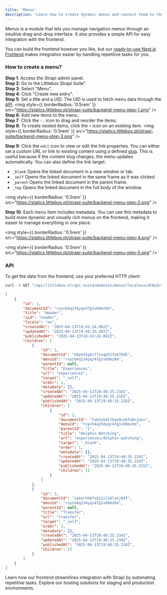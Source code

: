 ```yaml
---
title: 'Menus'
description: 'Learn how to create dynamic menus and connect them to the frontend using the API.'
---
```


Menus is a module that lets you manage navigation menus through an intuitive drag-and-drop interface.
It also provides a simple API for easy integration with the frontend.

You can build the frontend however you like, but our [ready-to-use Next.js Frontend](/frontend/introduction) makes integration easier by handling repetitive tasks for you.

### How to create a menu?

**Step 1**: Access the Strapi admin panel.\
**Step 2**: Go to the Littlebox Strapi Suite”.\
**Step 3**: Select "Menu".\
**Step 4**: Click "Create new entry".\
**Step 5**: Set a title and a UID. The UID is used to fetch menu data through the [API](/backend/guides/menus#api).
<img
  style={{ borderRadius: '0.5rem' }}
  src="https://statics.littlebox.pt/strapi-suite/backend-menu-step-1.png"
/>
**Step 6**: Add new items to the menu.\
**Step 7**: Click the `::` icon to drag and reorder the items.\
**Step 8**: To create nested items, click the `+` icon on an existing item.
<img
  style={{ borderRadius: '0.5rem' }}
  src="https://statics.littlebox.pt/strapi-suite/backend-menu-step-3.png"
/>

**Step 9**: Click the `edit` icon to view or edit the link properties. You can either set a custom URL or link to existing content using a defined [slug](/backend/guides/slug). This is useful because if the content slug changes, the menu updates automatically. You can also define the link target:
- `_blank` Opens the linked document in a new window or tab.
- `_self`	Opens the linked document in the same frame as it was clicked.
- `_parent`	Opens the linked document in the parent frame.
- `_top` Opens the linked document in the full body of the window.

<img
  style={{ borderRadius: '0.5rem' }}
  src="https://statics.littlebox.pt/strapi-suite/backend-menu-step-2.png"
/>

**Step 10**: Each menu item includes metadata. You can use this metadata to build more dynamic and visually rich menus on the frontend, making it easier to manage everything in one place.

<img
  style={{ borderRadius: '0.5rem' }}
  src="https://statics.littlebox.pt/strapi-suite/backend-menu-step-4.png"
/>

<img
  style={{ borderRadius: '0.5rem' }}
  src="https://statics.littlebox.pt/strapi-suite/backend-menu-step-5.png"
/>

### API

To get the data from the frontend, use your preferred HTTP client:
```bash
curl -X GET "/api/littlebox-strapi-suite/modules/menus?locale=<LOCALE>"
```
```json
[
    {
        "id": 1,
        "documentId": "rvycb4q234yqz47g1v69mzkm",
        "title": "Header",
        "uid": "header",
        "locale": "en",
        "createdAt": "2025-04-13T19:43:24.092Z",
        "updatedAt": "2025-04-13T19:48:35.207Z",
        "publishedAt": "2025-04-13T19:43:24.092Z",
        "children": [
            {
                "id": 1,
                "documentId": "k6phd1g4cf7ysqw527ok78d5",
                "menuId": "rvycb4q234yqz47g1v69mzkm",
                "parentId": null,
                "title": "Experiences",
                "url": "experiences",
                "target": "_self",
                "order": 1,
                "metadata": {},
                "createdAt": "2025-04-13T19:48:35.216Z",
                "updatedAt": "2025-04-13T19:48:35.216Z",
                "publishedAt": "2025-04-13T19:48:35.216Z",
                "children": [
                    {
                        "id": 2,
                        "documentId": "leb5vbdlthaw9uvbfo8njwsv",
                        "menuId": "rvycb4q234yqz47g1v69mzkm",
                        "parentId": "1",
                        "title": "Dolphin Watching",
                        "url": "experiences/dolphin-watching",
                        "target": "_blank",
                        "order": 1,
                        "metadata": {},
                        "createdAt": "2025-04-13T19:48:35.224Z",
                        "updatedAt": "2025-04-13T19:48:35.224Z",
                        "publishedAt": "2025-04-13T19:48:35.225Z",
                        "children": []
                    }
                ]
            },
            {
                "id": 3,
                "documentId": "zakerhh8fx912il34lxkj04f",
                "menuId": "rvycb4q234yqz47g1v69mzkm",
                "parentId": null,
                "title": "Transfer",
                "url": "transfer",
                "target": "_self",
                "order": 2,
                "metadata": {},
                "createdAt": "2025-04-13T19:48:35.234Z",
                "updatedAt": "2025-04-13T19:48:35.234Z",
                "publishedAt": "2025-04-13T19:48:35.234Z",
                "children": []
            }
        ]
    }
]
```

<CardGroup cols={2}>
  <Card
    title="Frontend"
    icon="code"
    href="/frontend/introduction"
  >
    Learn how our frontend streamlines integration with Strapi by automating repetitive tasks.
  </Card>
  <Card
    title="Hosting"
    icon="code"
    href="/hosting/plans"
  >
    Explore our hosting solutions for staging and production environments.
  </Card>
</CardGroup>